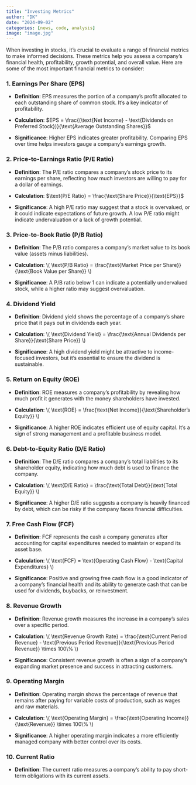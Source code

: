 ```yaml
---
title: "Investing Metrics"
author: "DK"
date: "2024-09-02"
categories: [news, code, analysis]
image: "image.jpg"
---
```


When investing in stocks, it's crucial to evaluate a range of financial metrics to make informed decisions. These metrics help you assess a company's financial health, profitability, growth potential, and overall value. Here are some of the most important financial metrics to consider:

### 1. **Earnings Per Share (EPS)**

 - **Definition**: EPS measures the portion of a company's profit allocated to each outstanding share of common stock. It's a key indicator of profitability.

 - **Calculation**: $EPS = \frac{(\text{Net Income} - \text{Dividends on Preferred Stock})}{\text{Average Outstanding Shares}}$

 - **Significance**: Higher EPS indicates greater profitability. Comparing EPS over time helps investors gauge a company's earnings growth.

### 2. **Price-to-Earnings Ratio (P/E Ratio)**

 - **Definition**: The P/E ratio compares a company’s stock price to its earnings per share, reflecting how much investors are willing to pay for a dollar of earnings.

 - **Calculation**: $\text{P/E Ratio} = \frac{\text{Share Price}}{\text{EPS}}$

 - **Significance**: A high P/E ratio may suggest that a stock is overvalued, or it could indicate expectations of future growth. A low P/E ratio might indicate undervaluation or a lack of growth potential.

### 3. **Price-to-Book Ratio (P/B Ratio)**

 - **Definition**: The P/B ratio compares a company's market value to its book value (assets minus liabilities).

 - **Calculation**: \\( \\text{P/B Ratio} = \\frac{\\text{Market Price per Share}}{\\text{Book Value per Share}} \\)

 - **Significance**: A P/B ratio below 1 can indicate a potentially undervalued stock, while a higher ratio may suggest overvaluation.

### 4. **Dividend Yield**

 - **Definition**: Dividend yield shows the percentage of a company's share price that it pays out in dividends each year.

 - **Calculation**: \\( \\text{Dividend Yield} = \\frac{\\text{Annual Dividends per Share}}{\\text{Share Price}} \\)

 - **Significance**: A high dividend yield might be attractive to income-focused investors, but it's essential to ensure the dividend is sustainable.

### 5. **Return on Equity (ROE)**

 - **Definition**: ROE measures a company’s profitability by revealing how much profit it generates with the money shareholders have invested.

 - **Calculation**: \\( \\text{ROE} = \\frac{\\text{Net Income}}{\\text{Shareholder’s Equity}} \\)

 - **Significance**: A higher ROE indicates efficient use of equity capital. It’s a sign of strong management and a profitable business model.

### 6. **Debt-to-Equity Ratio (D/E Ratio)**

 - **Definition**: The D/E ratio compares a company’s total liabilities to its shareholder equity, indicating how much debt is used to finance the company.

 - **Calculation**: \\( \\text{D/E Ratio} = \\frac{\\text{Total Debt}}{\\text{Total Equity}} \\)

 - **Significance**: A higher D/E ratio suggests a company is heavily financed by debt, which can be risky if the company faces financial difficulties.

### 7. **Free Cash Flow (FCF)**

 - **Definition**: FCF represents the cash a company generates after accounting for capital expenditures needed to maintain or expand its asset base.

 - **Calculation**: \\( \\text{FCF} = \\text{Operating Cash Flow} - \\text{Capital Expenditures} \\)

 - **Significance**: Positive and growing free cash flow is a good indicator of a company's financial health and its ability to generate cash that can be used for dividends, buybacks, or reinvestment.

### 8. **Revenue Growth**

 - **Definition**: Revenue growth measures the increase in a company’s sales over a specific period.

 - **Calculation**: \\( \\text{Revenue Growth Rate} = \\frac{\\text{Current Period Revenue} - \\text{Previous Period Revenue}}{\\text{Previous Period Revenue}} \\times 100\\% \\)

 - **Significance**: Consistent revenue growth is often a sign of a company’s expanding market presence and success in attracting customers.

### 9. **Operating Margin**

 - **Definition**: Operating margin shows the percentage of revenue that remains after paying for variable costs of production, such as wages and raw materials.

 - **Calculation**: \\( \\text{Operating Margin} = \\frac{\\text{Operating Income}}{\\text{Revenue}} \\times 100\\% \\)

 - **Significance**: A higher operating margin indicates a more efficiently managed company with better control over its costs.

### 10. **Current Ratio**

 - **Definition**: The current ratio measures a company’s ability to pay short-term obligations with its current assets.
